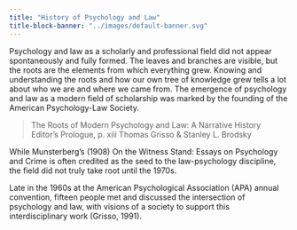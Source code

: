 ```yaml
---
title: "History of Psychology and Law"
title-block-banner: "../images/default-banner.svg"
---
```


Psychology and law as a scholarly and professional field did not appear spontaneously and fully formed. The leaves and branches are visible, but the roots are the elements from which everything grew. Knowing and understanding the roots and how our own tree of knowledge grew tells a lot about who we are and where we came from. 
The emergence of psychology and law as a modern field of scholarship was marked by the founding of the American Psychology-Law Society. 

>The Roots of Modern Psychology and Law: A Narrative History
>Editor’s Prologue, p. xiii 
>Thomas Grisso & Stanley L. Brodsky


While Munsterberg’s (1908) On the Witness Stand: Essays on Psychology and Crime is often credited as the seed to the law-psychology discipline, the field did not truly take root until the 1970s. 

Late in the 1960s at the American Psychological Association (APA) annual convention, fifteen people met and discussed the intersection of psychology and law, with visions of a society to support this interdisciplinary work (Grisso, 1991).
